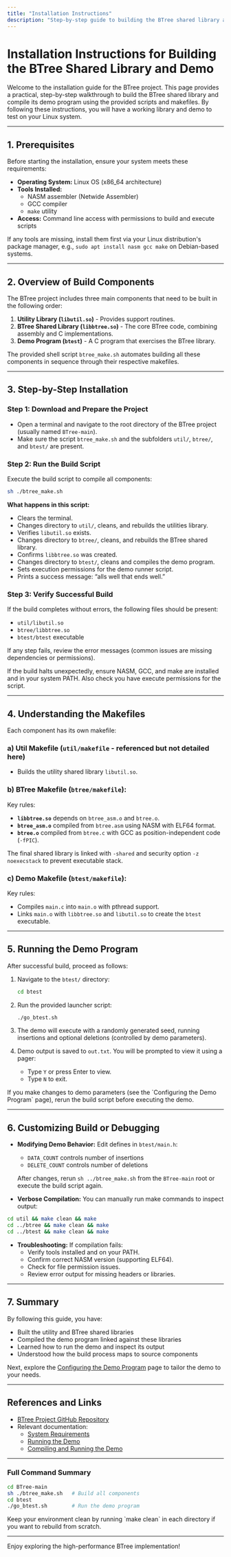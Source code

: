 ```yaml
---
title: "Installation Instructions"
description: "Step-by-step guide to building the BTree shared library and the demo program using provided scripts. Covers executing `btree_make.sh` and the necessary makefiles, mapping each instruction to its effect in the codebase."
---
```


# Installation Instructions for Building the BTree Shared Library and Demo

Welcome to the installation guide for the BTree project. This page provides a practical, step-by-step walkthrough to build the BTree shared library and compile its demo program using the provided scripts and makefiles. By following these instructions, you will have a working library and demo to test on your Linux system.

---

## 1. Prerequisites

Before starting the installation, ensure your system meets these requirements:

- **Operating System:** Linux OS (x86_64 architecture)
- **Tools Installed:**
  - NASM assembler (Netwide Assembler)
  - GCC compiler
  - `make` utility
- **Access:** Command line access with permissions to build and execute scripts

If any tools are missing, install them first via your Linux distribution's package manager, e.g., `sudo apt install nasm gcc make` on Debian-based systems.

---

## 2. Overview of Build Components

The BTree project includes three main components that need to be built in the following order:

1. **Utility Library (`libutil.so`)** - Provides support routines.
2. **BTree Shared Library (`libbtree.so`)** - The core BTree code, combining assembly and C implementations.
3. **Demo Program (`btest`)** - A C program that exercises the BTree library.

The provided shell script `btree_make.sh` automates building all these components in sequence through their respective makefiles.

---

## 3. Step-by-Step Installation

### Step 1: Download and Prepare the Project

- Open a terminal and navigate to the root directory of the BTree project (usually named `BTree-main`).
- Make sure the script `btree_make.sh` and the subfolders `util/`, `btree/`, and `btest/` are present.

### Step 2: Run the Build Script

Execute the build script to compile all components:

```bash
sh ./btree_make.sh
```

**What happens in this script:**

- Clears the terminal.
- Changes directory to `util/`, cleans, and rebuilds the utilities library.
- Verifies `libutil.so` exists.
- Changes directory to `btree/`, cleans, and rebuilds the BTree shared library.
- Confirms `libbtree.so` was created.
- Changes directory to `btest/`, cleans and compiles the demo program.
- Sets execution permissions for the demo runner script.
- Prints a success message: “alls well that ends well.”

### Step 3: Verify Successful Build

If the build completes without errors, the following files should be present:

- `util/libutil.so`
- `btree/libbtree.so`
- `btest/btest` executable

If any step fails, review the error messages (common issues are missing dependencies or permissions).

<Note>
If the build halts unexpectedly, ensure NASM, GCC, and make are installed and in your system PATH. Also check you have execute permissions for the script.
</Note>

---

## 4. Understanding the Makefiles

Each component has its own makefile:

### a) Util Makefile (`util/makefile` - referenced but not detailed here)
- Builds the utility shared library `libutil.so`.

### b) BTree Makefile (`btree/makefile`):

Key rules:

- **`libbtree.so`** depends on `btree_asm.o` and `btree.o`.
- **`btree_asm.o`** compiled from `btree.asm` using NASM with ELF64 format.
- **`btree.o`** compiled from `btree.c` with GCC as position-independent code (`-fPIC`).

The final shared library is linked with `-shared` and security option `-z noexecstack` to prevent executable stack.

### c) Demo Makefile (`btest/makefile`):

Key rules:

- Compiles `main.c` into `main.o` with pthread support.
- Links `main.o` with `libbtree.so` and `libutil.so` to create the `btest` executable.

---

## 5. Running the Demo Program

After successful build, proceed as follows:

1. Navigate to the `btest/` directory:
   ```bash
   cd btest
   ```

2. Run the provided launcher script:
   ```bash
   ./go_btest.sh
   ```

3. The demo will execute with a randomly generated seed, running insertions and optional deletions (controlled by demo parameters).

4. Demo output is saved to `out.txt`. You will be prompted to view it using a pager:

    - Type `Y` or press Enter to view.
    - Type `N` to exit.

<Check>
If you make changes to demo parameters (see the `Configuring the Demo Program` page), rerun the build script before executing the demo.
</Check>

---

## 6. Customizing Build or Debugging

- **Modifying Demo Behavior:** Edit defines in `btest/main.h`:
  - `DATA_COUNT` controls number of insertions
  - `DELETE_COUNT` controls number of deletions

  After changes, rerun `sh ../btree_make.sh` from the `BTree-main` root or execute the build script again.

- **Verbose Compilation:** You can manually run make commands to inspect output:

```bash
cd util && make clean && make
cd ../btree && make clean && make
cd ../btest && make clean && make
```

- **Troubleshooting:** If compilation fails:
  - Verify tools installed and on your PATH.
  - Confirm correct NASM version (supporting ELF64).
  - Check for file permission issues.
  - Review error output for missing headers or libraries.

---

## 7. Summary

By following this guide, you have:

- Built the utility and BTree shared libraries
- Compiled the demo program linked against these libraries
- Learned how to run the demo and inspect its output
- Understood how the build process maps to source components

Next, explore the [Configuring the Demo Program](/getting-started/configuration-first-run/demo-configuration) page to tailor the demo to your needs.

---

## References and Links

- [BTree Project GitHub Repository](https://github.com/KatoKode/BTree)
- Relevant documentation:
  - [System Requirements](../requirements-installation/system-prerequisites)
  - [Running the Demo](../configuration-first-run/running-the-demo)
  - [Compiling and Running the Demo](../../guides/core-workflows/compiling-running-demo)

---

### Full Command Summary

```bash
cd BTree-main
sh ./btree_make.sh   # Build all components
cd btest
./go_btest.sh        # Run the demo program
```

<Tip>
Keep your environment clean by running `make clean` in each directory if you want to rebuild from scratch.
</Tip>

---

Enjoy exploring the high-performance BTree implementation!